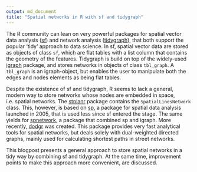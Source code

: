 ```yaml
---
output: md_document
title: "Spatial networks in R with sf and tidygraph"
---
```


The R community can lean on very powerful packages for spatial vector data analysis ([sf](https://github.com/r-spatial/sf)) and network analysis ([tidygraph](https://github.com/thomasp85/tidygraph)), that both support the popular 'tidy' approach to data science. In sf, spatial vector data are stored as objects of class `sf`, which are flat tables with a list column that contains the geometry of the features. Tidygraph is build on top of the widely-used [igraph](https://github.com/igraph/igraph) package, and stores networks in objects of class `tbl_graph`. A `tbl_graph` is an igraph-object, but enables the user to manipulate both the edges and nodes elements as being flat tables.

Despite the existence of sf and tidygraph, R seems to lack a general, modern way to store networks whose nodes are embedded in space, i.e. spatial networks. The [stplanr](https://github.com/ropensci/stplanr) package contains the `SpatialLinesNetwork` class. This, however, is based on [sp](https://github.com/edzer/sp/), a package for spatial data analysis launched in 2005, that is used less since sf entered the stage. The same yields for [spnetwork](https://github.com/edzer/spnetwork), a package that combined sp and igraph. More recently, [dodgr](https://github.com/ATFutures/dodgr) was created. This package provides very fast analytical tools for spatial networks, but deals solely with dual-weighted directed graphs, mainly used for calculating shortest paths in street networks.

This blogpost presents a general approach to store spatial networks in a tidy way by combining sf and tidygraph. At the same time, improvement points to make this approach more convenient, are discussed.

